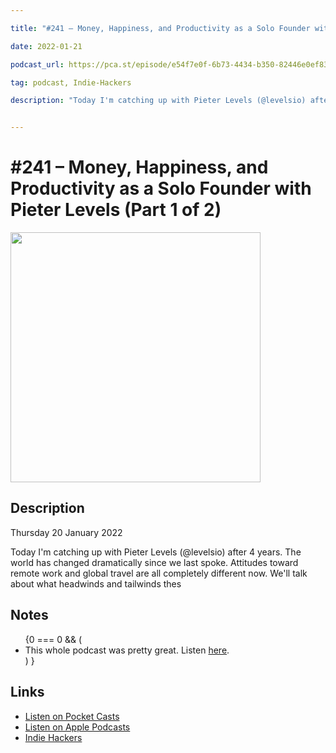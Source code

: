 ```yaml
---

title: "#241 – Money, Happiness, and Productivity as a Solo Founder with Pieter Levels (Part 1 of 2) — Indie Hackers"

date: 2022-01-21

podcast_url: https://pca.st/episode/e54f7e0f-6b73-4434-b350-82446e0ef83e

tag: podcast, Indie-Hackers

description: "Today I'm catching up with Pieter Levels (@levelsio) after 4 years. The world has changed dramatically since we last spoke. Attitudes toward remote work and global travel are all completely different now. We'll talk about what headwinds and tailwinds thes"


---
```



# #241 – Money, Happiness, and Productivity as a Solo Founder with Pieter Levels (Part 1 of 2)
<div style={{display: "flex", justifyContent: "center"}}>
    <Image src="https://static.pocketcasts.com/discover/images/400/a15217a0-d40a-0134-ebcf-4114446340cb.jpg" width="400" height="400" />
</div>


## Description

Thursday 20 January 2022

Today I'm catching up with Pieter Levels (@levelsio) after 4 years. The world has changed dramatically since we last spoke. Attitudes toward remote work and global travel are all completely different now. We'll talk about what headwinds and tailwinds thes

## Notes

<ul id="notes">
{0 === 0 && (<li>This whole podcast was pretty great. Listen <a href="https://pca.st/episode/e54f7e0f-6b73-4434-b350-82446e0ef83e">here</a>.</li>) } 
</ul><span id="end" />
    

## Links

- [Listen on Pocket Casts](https://pca.st/episode/e54f7e0f-6b73-4434-b350-82446e0ef83e)
- [Listen on Apple Podcasts](https://podcasts.apple.com/us/podcast/feed/id1206165808)
- [Indie Hackers](https://www.indiehackers.com)
  